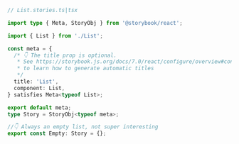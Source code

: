 ```ts
// List.stories.ts|tsx

import type { Meta, StoryObj } from '@storybook/react';

import { List } from './List';

const meta = {
  /* 👇 The title prop is optional.
   * See https://storybook.js.org/docs/7.0/react/configure/overview#configure-story-loading
   * to learn how to generate automatic titles
   */
  title: 'List',
  component: List,
} satisfies Meta<typeof List>;

export default meta;
type Story = StoryObj<typeof meta>;

//👇 Always an empty list, not super interesting
export const Empty: Story = {};
```
